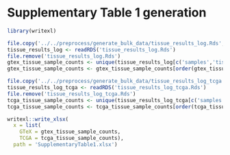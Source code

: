# Supplementary Table 1 generation

```r
library(writexl)
```

```r
file.copy('../../preprocess/generate_bulk_data/tissue_results_log.Rds', getwd())
tissue_results_log <- readRDS('tissue_results_log.Rds')
file.remove('tissue_results_log.Rds')
gtex_tissue_sample_counts <- unique(tissue_results_log[c('samples','tissue')])
gtex_tissue_sample_counts <- gtex_tissue_sample_counts[order(gtex_tissue_sample_counts['tissue']),]
```

```r
file.copy('../../preprocess/generate_bulk_data/tissue_results_log_tcga.Rds', getwd())
tissue_results_log_tcga <- readRDS('tissue_results_log_tcga.Rds')
file.remove('tissue_results_log_tcga.Rds')
tcga_tissue_sample_counts <- unique(tissue_results_log_tcga[c('samples','tissue')])
tcga_tissue_sample_counts <- tcga_tissue_sample_counts[order(tcga_tissue_sample_counts['tissue']),]
```

```r
writexl::write_xlsx(
  x = list(
    GTeX = gtex_tissue_sample_counts,
    TCGA = tcga_tissue_sample_counts),
  path = 'SupplementaryTable1.xlsx')
```
